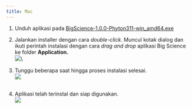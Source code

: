 ```yaml
---
title: Mac
---
```


1. Unduh aplikasi pada [BigScience-1.0.0-Phyton311-win\_amd64.exe](https://drive.google.com/file/d/10meq9JbZs48QQpP2xH3jWBMR_aO7IsBg/view?usp=drive_link)
2. Jalankan installer dengan cara *double-click*. Muncul kotak dialog dan ikuti perintah instalasi dengan cara *drag and drop* aplikasi Big Science ke folder **Application.**\
   ![](/img/instalasi-windows/12.png)\

3. Tunggu beberapa saat hingga proses instalasi selesai.\
   ![](/img/instalasi-windows/13.png)\
    
4. Aplikasi telah terinstal dan siap digunakan.\
   ![](/img/instalasi-windows/14.png)
